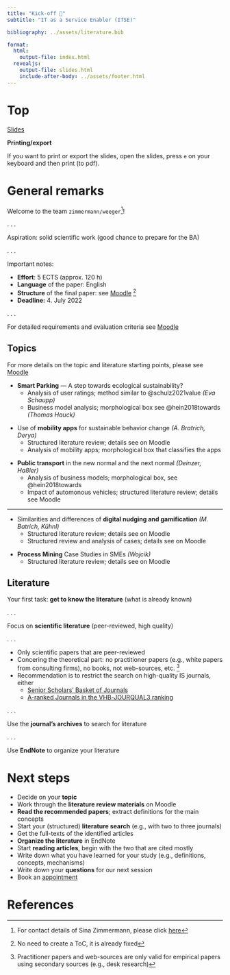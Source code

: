 ```yaml
---
title: "Kick-off 🧐"
subtitle: "IT as a Service Enabler (ITSE)"

bibliography: ../assets/literature.bib

format: 
  html:
    output-file: index.html
  revealjs:
    output-file: slides.html 
    include-after-body: ../assets/footer.html    
---
```


# Top{visibility="hidden" .slide-link-hidden .unlisted}
[Slides](slides.html)

__Printing/export__

If you want to print or export the slides, open the slides, press `e` on your keyboard and then print (to pdf).

# General remarks

Welcome to the team `zimmermann/weeger`[^Z]!

[^Z]: For contact details of Sina Zimmermann, please click [here](https://www.hnu.de/sina-zimmermann)

. . .

Aspiration: solid scientific work (good chance to prepare for the BA)

. . .

Important notes:

:::{.incremental}
- __Effort__: 5 ECTS (approx. 120 h)
- __Language__ of the paper: English
- __Structure__ of the final paper: see [Moodle](https://elearning.hnu.de/mod/resource/view.php?id=518345) [^S]
- __Deadline:__ 4. July 2022
:::

[^S]: No need to create a ToC, it is already fixed

. . . 

For detailed requirements and evaluation criteria see [Moodle](https://elearning.hnu.de/mod/resource/view.php?id=518346)


## Topics

For more details on the topic and literature starting points, please see [Moodle](https://elearning.hnu.de/mod/resource/view.php?id=518344)

:::{.fragment .fade-in-then-semi-out}
- __Smart Parking__ — A step towards ecological sustainability?
  - Analysis of user ratings; method similar to @schulz2021value *(Eva Schaupp)*
  - Business model analysis; morphological box see @hein2018towards *(Thomas Hauck)*
:::
:::{.fragment .fade-in-then-semi-out}
- Use of __mobility apps__ for sustainable behavior change *(A. Bratrich, Derya)*
  - Structured literature review; details see on Moodle
  - Analysis of mobility apps; morphological box that classifies the apps
:::
:::{.fragment .fade-in-then-semi-out}
- __Public transport__ in the new normal and the next normal *(Deinzer, Haßler)*
  - Analysis of business models; morphological box, see @hein2018towards
  - Impact of automonous vehicles; structured literature review; details see Moodle
:::

---

:::{.fragment .fade-in-then-semi-out}
- Similarities and differences of __digital nudging and gamification__ *(M. Batrich, Kühnl)*
  - Structured literature review; details see on Moodle
  - Structured review and analysis of cases; details see on Moodle
:::
:::{.fragment .fade-in-then-semi-out}
- __Process Mining__ Case Studies in SMEs *(Wojcik)*
  - Structured literature review; details see on Moodle 
:::

## Literature

Your first task: __get to know the literature__ (what is already known)

. . .

Focus on __scientific literature__ (peer-reviewed, high quality)

. . .

:::{.incremental}
- Only scientific papers that are peer-reviewed
- Concering the theoretical part: no practitioner papers (e.g., white papers from consulting firms), no books, not web-sources, etc. [^1]
- Recommendation is to restrict the search on high-quality IS journals, either
	- [Senior Scholars' Basket of Journals](https://aisnet.org/page/SeniorScholarBasket)
	- [A-ranked Journals in the VHB-JOURQUAL3 ranking](https://vhbonline.org/fileadmin/user_upload/JQ3_WI.pdf)
:::

[^1]: Practitioner papers and web-sources are only valid for empirical papers using secondary sources (e.g., desk research)

. . .

Use the __journal's archives__ to search for literature

. . .

Use __EndNote__ to organize your literature

# Next steps

:::{.incremental}
- Decide on your __topic__
- Work through the __literature review materials__ on Moodle
- __Read the recommended papers__; extract definitions for the main concepts
- Start your (structured) __literature search__ (e.g., with two to three journals)
- Get the full-texts of the identified articles
- __Organize the literature__ in EndNote
- Start __reading articles__, begin with the two that are cited mostly
- Write down what you have learned for your study (e.g., definitions, concepts, mechanisms)
- Write down your __questions__ for our next session
- Book an [appointment](https://calendly.com/awe-hnu/ima-itse)
:::

# References
::: {#refs}
:::